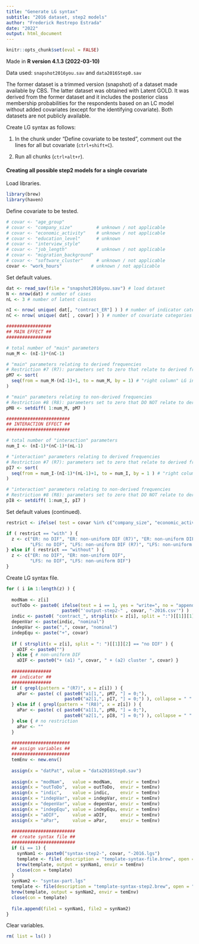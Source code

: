 ---
title: "Generate LG syntax"
subtitle: "2016 dataset, step2 models"
author: "Frederick Restrepo Estrada"
date: "2022"
output: html_document
---

```{r setup, include = FALSE}
knitr::opts_chunk$set(eval = FALSE)
```


Made in **R version 4.1.3 (2022-03-10)**


Data used: `snapshot2016you.sav` and `data2016Step0.sav`

The former dataset is a trimmed version (snapshot) of a dataset made available by CBS. The latter dataset was obtained with Latent GOLD. It was derived from the former dataset and it includes the posterior class membership probabilities for the respondents based on an LC model without added covariates (except for the identifying covariate). Both datasets are not publicly available.


Create LG syntax as follows:

1. In the chunk under "Define covariate to be tested", comment out the lines for all but covariate (`ctrl+shift+C`).

2. Run all chunks (`ctrl+alt+r`).


#### Creating all possible step2 models for a single covariate

Load libraries.
```{r}
library(brew)
library(haven)
```

Define covariate to be tested.
```{r}
# covar <- "age_group"
# covar <- "company_size"         # unknown / not applicable
# covar <- "economic_activity"    # unknown / not applicable
# covar <- "education_level"      # unknown
# covar <- "interview_style"
# covar <- "job_length"           # unknown / not applicable
# covar <- "migration_background"
# covar <- "software_cluster"     # unknown / not applicable
covar <- "work_hours"           # unknown / not applicable
```

Set default values.
```{r}
dat <- read_sav(file = "snapshot2016you.sav") # load dataset
N <- nrow(dat) # number of cases
nL <- 3 # number of latent classes

nI <- nrow( unique( dat[, "contract_ER"] ) ) # number of indicator categories
nC <- nrow( unique( dat[ , covar] ) ) # number of covariate categories

#################
## MAIN EFFECT ##
#################

# total number of "main" parameters
num_M <- (nI-1)*(nC-1)

# "main" parameters relating to derived frequencies
# Restriction #7 (R7): parameters set to zero that relate to derived frequencies
pM7 <- sort(
  seq(from = num_M-(nI-1)+1, to = num_M, by = 1) # "right column" LG index
)

# "main" parameters relating to non-derived frequencies
# Restriction #8 (R8): parameters set to zero that DO NOT relate to derived frequencies
pM8 <- setdiff( 1:num_M, pM7 )

########################
## INTERACTION EFFECT ##
########################

# total number of "interaction" parameters
num_I <- (nI-1)*(nC-1)*(nL-1)

# "interaction" parameters relating to derived frequencies
# Restriction #7 (R7): parameters set to zero that relate to derived frequencies
pI7 <- sort(
  seq(from = num_I-(nI-1)*(nL-1)+1, to = num_I, by = 1 ) # "right column" LG index
)

# "interaction" parameters relating to non-derived frequencies
# Restriction #8 (R8): parameters set to zero that DO NOT relate to derived frequencies
pI8 <- setdiff( 1:num_I, pI7 )
```

Set default values (continued).
```{r}
restrict <- ifelse( test = covar %in% c("company_size", "economic_activity", "education_level", "job_length", "software_cluster", "work_hours"), yes = "with", no = "without" ) # if the last category is "unknown" or "unknown / not applicable"

if ( restrict == "with" ) {
  z <- c("ER: no DIF", "ER: non-uniform DIF (R7)", "ER: non-uniform DIF (R8)", "ER: non-uniform DIF",
         "LFS: no DIF", "LFS: non-uniform DIF (R7)", "LFS: non-uniform DIF (R8)", "LFS: non-uniform DIF")
} else if ( restrict == "without" ) {
  z <- c("ER: no DIF", "ER: non-uniform DIF",
         "LFS: no DIF", "LFS: non-uniform DIF")
}
```

Create LG syntax file.
```{r}
for ( i in 1:length(z) ) {
  
  modNam <- z[i]
  outToDo <- paste0( ifelse(test = i == 1, yes = "write=", no = "append="),
                     paste0("'output-step2-" , covar, "-2016.csv'") )
  indic <- paste0( "contract_", strsplit(x = z[i], split = ":")[[1]][1] )
  depenVar <- paste(indic, "nominal")
  indepVar <- paste(",", covar, "nominal")
  indepEqu <- paste("+", covar)
  
  if ( strsplit(x = z[i], split = ": ")[[1]][2] == "no DIF" ) {
    aDIF <- paste0("")
  } else { # non-uniform DIF
    aDIF <- paste0("+ (a1) ", covar, " + (a2) cluster ", covar) }
  
  ###############
  ## indicator ##
  ###############
  if ( grepl(pattern = "(R7)", x = z[i]) ) {
    aPar <- paste( c( paste0("a1[1,", pM7, "] = 0;"),                    # main parameters
                      paste0("a2[1,", pI7, "] = 0;") ), collapse = " " ) # interaction parameters
  } else if ( grepl(pattern = "(R8)", x = z[i]) ) {
    aPar <- paste( c( paste0("a1[1,", pM8, "] = 0;"),
                      paste0("a2[1,", pI8, "] = 0;") ), collapse = " " )
  } else { # no restriction
    aPar <- ""
  }
  
  ######################
  ## assign variables ##
  ######################
  temEnv <- new.env()
  
  assign(x = "datPat", value = "data2016Step0.sav")
  
  assign(x = "modNam",   value = modNam,   envir = temEnv)
  assign(x = "outToDo",  value = outToDo,  envir = temEnv)
  assign(x = "indic",    value = indic,    envir = temEnv)
  assign(x = "indepVar", value = indepVar, envir = temEnv)
  assign(x = "depenVar", value = depenVar, envir = temEnv)
  assign(x = "indepEqu", value = indepEqu, envir = temEnv)
  assign(x = "aDIF",     value = aDIF,     envir = temEnv)
  assign(x = "aPar",     value = aPar,     envir = temEnv)
  
  ########################
  ## create syntax file ##
  ########################
  if (i == 1) {
    synNam1 <- paste0("syntax-step2-", covar, "-2016.lgs")
    template <- file( description = "template-syntax-file.brew", open = "r")
    brew(template, output = synNam1, envir = temEnv)
    close(con = template)
  }
  synNam2 <- "syntax-part.lgs"
  template <- file(description = "template-syntax-step2.brew", open = "r")
  brew(template, output = synNam2, envir = temEnv)
  close(con = template)
  
  file.append(file1 = synNam1, file2 = synNam2)
}
```

Clear variables.
```{r}
rm( list = ls() )
```

